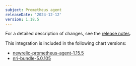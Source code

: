 ```yaml
---
subject: Prometheus agent
releaseDate: '2024-12-12'
version: 1.18.5
---
```


For a detailed description of changes, see the [release notes](https://github.com/newrelic/newrelic-prometheus-configurator/releases/tag/v1.18.5).

This integration is included in the following chart versions:

* [newrelic-prometheus-agent-1.15.5](https://github.com/newrelic/newrelic-prometheus-configurator/releases/tag/newrelic-prometheus-agent-1.15.5)
* [nri-bundle-5.0.105](https://github.com/newrelic/helm-charts/releases/tag/nri-bundle-5.0.105)


